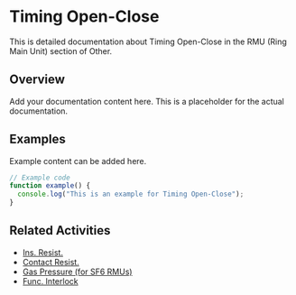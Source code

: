 # Timing Open-Close

This is detailed documentation about Timing Open-Close in the RMU (Ring Main Unit) section of Other.

## Overview

Add your documentation content here. This is a placeholder for the actual documentation.

## Examples

Example content can be added here.

```typescript
// Example code
function example() {
  console.log("This is an example for Timing Open-Close");
}
```

## Related Activities

- [Ins. Resist.](/docs/other/rmu-ring-main-unit/ins-resist)
- [Contact Resist.](/docs/other/rmu-ring-main-unit/contact-resist)
- [Gas Pressure (for SF6 RMUs)](/docs/other/rmu-ring-main-unit/gas-pressure-for-sf6-rmus)
- [Func. Interlock](/docs/other/rmu-ring-main-unit/func-interlock)
